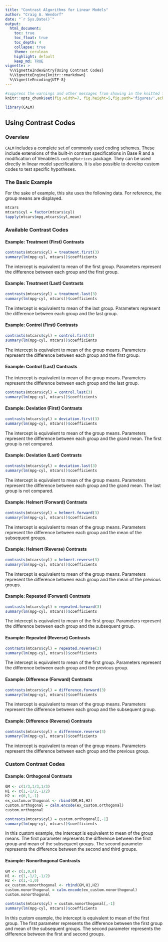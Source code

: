 ```yaml
---
title: "Contrast Algorithms for Linear Models"
author: "Craig A. Wendorf"
date: "`r Sys.Date()`"
output:
  html_document:
    toc: true
    toc_float: true
    toc_depth: 4
    collapse: true
    theme: cerulean
    highlight: default
    keep_md: TRUE
vignette: >
  %\VignetteIndexEntry{Using Contrast Codes}
  %\VignetteEngine{knitr::rmarkdown}
  %\VignetteEncoding{UTF-8}
---
```


```r
#suppress the warnings and other messages from showing in the knitted file.
knitr::opts_chunk$set(fig.width=7, fig.height=5,fig.path='figures/',echo=TRUE,warning=FALSE,message=FALSE)
```

```r
library(CALM)
```

## Using Contrast Codes

### Overview

`CALM` includes a complete set of commonly used coding schemes. These include extensions of the built-in contrast specifications in Base R and a modification of Venables's `codingMatrices` package. They can be used directly in linear model specifications. It is also possible to develop custom codes to test specific hypotheses.

### The Basic Example

For the sake of example, this site uses the following data. For reference, the group means are displayed.

```r
mtcars
mtcars$cyl = factor(mtcars$cyl) 
tapply(mtcars$mpg,mtcars$cyl,mean)
```

### Available Contrast Codes

#### Example: Treatment (First) Contrasts

```r
contrasts(mtcars$cyl) = treatment.first(3)
summary(lm(mpg~cyl, mtcars))$coefficients
```

The intercept is equivalent to mean of the first group. Parameters represent the difference between each group and the first group.

#### Example: Treatment (Last) Contrasts

```r
contrasts(mtcars$cyl) = treatment.last(3)
summary(lm(mpg~cyl, mtcars))$coefficients
```

The intercept is equivalent to mean of the last group. Parameters represent the difference between each group and the last group.

#### Example: Control (First) Contrasts

```r
contrasts(mtcars$cyl) = control.first(3)
summary(lm(mpg~cyl, mtcars))$coefficients
```

The intercept is equivalent to mean of the group means. Parameters represent the difference between each group and the first group.

#### Example: Control (Last) Contrasts

The intercept is equivalent to mean of the group means. Parameters represent the difference between each group and the last group.

```r
contrasts(mtcars$cyl) = control.last(3)
summary(lm(mpg~cyl, mtcars))$coefficients
```

#### Example: Deviation (First) Contrasts

```r
contrasts(mtcars$cyl) = deviation.first(3)
summary(lm(mpg~cyl, mtcars))$coefficients
```
The intercept is equivalent to mean of the group means. Parameters represent the difference between each group and the grand mean. The first group is not compared. 

#### Example: Deviation (Last) Contrasts

```r
contrasts(mtcars$cyl) = deviation.last(3)
summary(lm(mpg~cyl, mtcars))$coefficients
```

The intercept is equivalent to mean of the group means. Parameters represent the difference between each group and the grand mean. The last group is not compared.

#### Example: Helmert (Forward) Contrasts

```r
contrasts(mtcars$cyl) = helmert.forward(3)
summary(lm(mpg~cyl, mtcars))$coefficients
```

The intercept is equivalent to mean of the group means. Parameters represent the difference between each group and the mean of the subsequent groups. 

#### Example: Helmert (Reverse) Contrasts

```r
contrasts(mtcars$cyl) = helmert.reverse(3)
summary(lm(mpg~cyl, mtcars))$coefficients
```
The intercept is equivalent to mean of the group means. Parameters represent the difference between each group and the mean of the previous groups.

#### Example: Repeated (Forward) Contrasts

```r
contrasts(mtcars$cyl) = repeated.forward(3)
summary(lm(mpg~cyl, mtcars))$coefficients
```

The intercept is equivalent to mean of the first group. Parameters represent the difference between each group and the subsequent group.

#### Example: Repeated (Reverse) Contrasts

```r
contrasts(mtcars$cyl) = repeated.reverse(3)
summary(lm(mpg~cyl, mtcars))$coefficients
```

The intercept is equivalent to mean of the first group. Parameters represent the difference between each group and the previous group.

#### Example: Difference (Forward) Contrasts

```r
contrasts(mtcars$cyl) = difference.forward(3)
summary(lm(mpg~cyl, mtcars))$coefficients
```

The intercept is equivalent to mean of the group means. Parameters represent the difference between each group and the subsequent group. 

#### Example: Difference (Reverse) Contrasts

```r
contrasts(mtcars$cyl) = difference.reverse(3)
summary(lm(mpg~cyl, mtcars))$coefficients
```

The intercept is equivalent to mean of the group means. Parameters represent the difference between each group and the previous group. 

### Custom Contrast Codes

#### Example: Orthogonal Contrasts

```r
GM <- c(1/3,1/3,1/3)
H1 <- c(1,-1/2,-1/2)
H2 <- c(0,1,-1)
ex_custom.orthogonal <- rbind(GM,H1,H2)
custom.orthogonal = calm.encode(ex_custom.orthogonal)
custom.orthogonal
```

```r
contrasts(mtcars$cyl) = custom.orthogonal[,-1]
summary(lm(mpg~cyl, mtcars))$coefficients
```

In this custom example, the intercept is equivalent to mean of the group means. The first parameter represents the difference between the first group and mean of the subsequent groups. The second parameter represents the difference between the second and third groups.

#### Example: Nonorthogonal Contrasts

```r
GM <- c(1,0,0)
H1 <- c(1,-1/2,-1/2)
H2 <- c(1,-1,0)
ex_custom.nonorthogonal <- rbind(GM,H1,H2)
custom.nonorthogonal = calm.encode(ex_custom.nonorthogonal)
custom.nonorthogonal
```

```r
contrasts(mtcars$cyl) = custom.nonorthogonal[,-1]
summary(lm(mpg~cyl, mtcars))$coefficients
```

In this custom example, the intercept is equivalent to mean of the first group. The first parameter represents the difference between the first group and mean of the subsequent groups. The second parameter represents the difference between the first and second groups.
